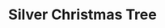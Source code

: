 ---
title: "Silver Christmas Tree"
subtitle: ""
creator: ""
categories: ["christmas"]
featuredImage: "../src/assets/images/item/christmas/DSC02601.png"
views: ["../src/assets/images/item/christmas/DSC02601.png","../src/assets/images/item/christmas/DSC02602.png","../src/assets/images/item/christmas/DSC02603.png","../src/assets/images/item/christmas/DSC02604.png"]
nextItem: []
---